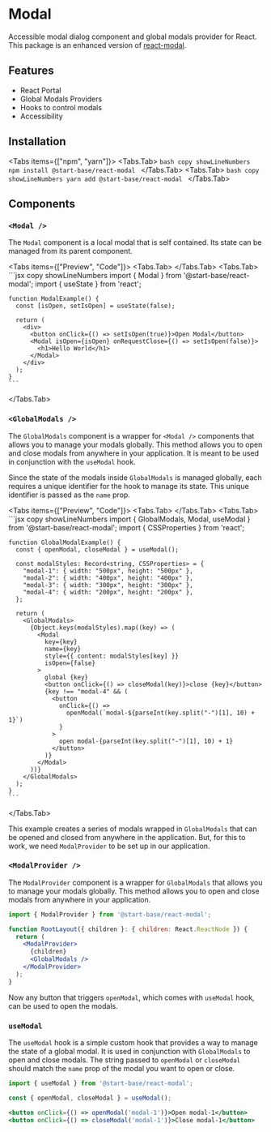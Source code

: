 
# Modal

Accessible modal dialog component and global modals provider for React. This package is an enhanced version of [react-modal](https://github.com/reactjs/react-modal).

## Features

- React Portal
- Global Modals Providers
- Hooks to control modals
- Accessibility

## Installation

<Tabs items={["npm", "yarn"]}>
  <Tabs.Tab>
    ```bash copy showLineNumbers
      npm install @start-base/react-modal
    ```
  </Tabs.Tab>
  <Tabs.Tab>
    ```bash copy showLineNumbers
      yarn add @start-base/react-modal
    ```
  </Tabs.Tab>
</Tabs>

## Components

### `<Modal />`

The `Modal` component is a local modal that is self contained. Its state can be managed from its parent component.

<Tabs items={["Preview", "Code"]}>
  <Tabs.Tab>
    <Preview height="200px">
      <ModalExample />
    </Preview>
  </Tabs.Tab>
  <Tabs.Tab>
    ```jsx copy showLineNumbers
    import { Modal } from '@start-base/react-modal';
    import { useState } from 'react';

    function ModalExample() {
      const [isOpen, setIsOpen] = useState(false);

      return (
        <div>
          <button onClick={() => setIsOpen(true)}>Open Modal</button>
          <Modal isOpen={isOpen} onRequestClose={() => setIsOpen(false)}>
            <h1>Hello World</h1>
          </Modal>
        </div>
      );
    }
    ```
  </Tabs.Tab>
</Tabs>

### `<GlobalModals />`

The `GlobalModals` component is a wrapper for `<Modal />` components that allows you to manage your modals globally. This method allows you to open and close modals from anywhere in your application. It is meant to be used in conjunction with the `useModal` hook.

Since the state of the modals inside `GlobalModals` is managed globally, each requires a unique identifier for the hook to manage its state. This unique identifier is passed as the `name` prop.

<Tabs items={["Preview", "Code"]}>
  <Tabs.Tab>
    <Preview height="200px">
      <GlobalModalExample />
    </Preview>
  </Tabs.Tab>
  <Tabs.Tab>
    ```jsx copy showLineNumbers
    import { GlobalModals, Modal, useModal } from '@start-base/react-modal';
    import { CSSProperties } from 'react';

    function GlobalModalExample() {
      const { openModal, closeModal } = useModal();

      const modalStyles: Record<string, CSSProperties> = {
        "modal-1": { width: "500px", height: "500px" },
        "modal-2": { width: "400px", height: "400px" },
        "modal-3": { width: "300px", height: "300px" },
        "modal-4": { width: "200px", height: "200px" },
      };

      return (
        <GlobalModals>
          {Object.keys(modalStyles).map((key) => (
            <Modal
              key={key}
              name={key}
              style={{ content: modalStyles[key] }}
              isOpen={false}
            >
              global {key}
              <button onClick={() => closeModal(key)}>close {key}</button>
              {key !== "modal-4" && (
                <button
                  onClick={() =>
                    openModal(`modal-${parseInt(key.split("-")[1], 10) + 1}`)
                  }
                >
                  open modal-{parseInt(key.split("-")[1], 10) + 1}
                </button>
              )}
            </Modal>
          ))}
        </GlobalModals>
      );
    }
    ```
  </Tabs.Tab>
</Tabs>

This example creates a series of modals wrapped in `GlobalModals` that can be opened and closed from anywhere in the application. But, for this to work, we need `ModalProvider` to be set up in our application.

### `<ModalProvider />`

The `ModalProvider` component is a wrapper for `GlobalModals` that allows you to manage your modals globally. This method allows you to open and close modals from anywhere in your application.

```jsx copy showLineNumbers
import { ModalProvider } from '@start-base/react-modal';

function RootLayout({ children }: { children: React.ReactNode }) {
  return (
    <ModalProvider>
      {children}
      <GlobalModals />
    </ModalProvider>
  );
}
```

Now any button that triggers `openModal`, which comes with `useModal` hook, can be used to open the modals.

### `useModal`

The `useModal` hook is a simple custom hook that provides a way to manage the state of a global modal. It is used in conjunction with `GlobalModals` to open and close modals. The string passed to `openModal` or `closeModal` should match the `name` prop of the modal you want to open or close.

```jsx copy showLineNumbers
import { useModal } from '@start-base/react-modal';

const { openModal, closeModal } = useModal();

<button onClick={() => openModal('modal-1')}>Open modal-1</button>
<button onClick={() => closeModal('modal-1')}>Close modal-1</button>
```
